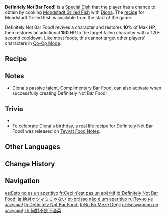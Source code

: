 {{Food Infobox
|id              = 108134
|description     = The fish skin is crisp, and the meat is sumptuous. Only someone with a sufficiently great love for fish would be able to bring out such lovely flavors. Now, if only there were something to drink to go with it... Uh-oh, she's looking this way!
|type            = Recovery Dishes
|effectType      = Revive
|effect          = Revives a character and restores '''10'''% of Max HP, then restores an additional '''150''' HP.
|eff_att1        = Revive
|eff_att2        = HP Restore
|eff_att3        = HP Restore Percent
|eff_att4        = HP Restore Fixed
|quality         = 1
|character       = Diona
|base            = Mondstadt Grilled Fish
}}
'''Definitely Not Bar Food!''' is a [[Special Dish]] that the player has a chance to obtain by cooking [[Mondstadt Grilled Fish]] with [[Diona]]. The [[recipe]] for Mondstadt Grilled Fish is available from the start of the game.

Definitely Not Bar Food! revives a character and restores '''10'''% of Max HP, then restores an additional '''150''' HP to the target fallen character with a 120-second cooldown. Like most foods, this cannot target other players' characters in [[Co-Op Mode]].

==Recipe==
{{Recipe
|type = Cooking
|character = Diona
|Fish = 1
|Pepper = 1
|sort = Fish;Pepper
}}

==Notes==
* Diona's passive talent, [[Complimentary Bar Food]], can also activate when successfully creating Definitely Not Bar Food!

==Trivia==
* {{Mail Attachments by Category List}}
* To celebrate Diona's birthday, a [https://ys.mihoyo.com/main/news/detail/13517 real life recipe] for Definitely Not Bar Food! was released on [[Teyvat Food Notes]].

==Other Languages==
{{Other Languages
|en      = Definitely Not Bar Food!
|zhs     = 绝对不是下酒菜
|zhs_rm  = Juéduì Bùshì Xiàjiǔcài
|zht     = 絕對不是下酒菜
|zht_rm  = Juéduì Bùshì Xiàjiǔcài
|zh_tl   = Definitely Not Bar Food
|ja      = 絶対オツマミじゃない
|ja_rm   = Zettai Otsumami Ja Nai
|ja_tl   = Definitely Not {{w|Otsumami|Bar Food}}
|ko      = 술안주 절대 아님
|ko_rm   = Sul'anju Jeoldae Anim
|ko_tl   = Definitely Not Relish
|es      = Esto no es un aperitivo
|es_tl   = This is Not an Appetizer
|fr      = Ceci n'est pas un apéritif
|fr_tl   = This Is Not an Appetizer
|ru      = Точно не закуска!
|ru_tl   = Definitely Not Snack!
|th      = Definitely Not Bar Food!
|vi      = Không Phải Món Nhậu
|vi_tl   = Not Bar Food
|de      = Verträgt sich nicht mit Alkohol
|de_tl   = Does Not Mix With Alcohol
|id      = Definitely Not Bar Food!
|pt      = Isso não é um aperitivo
|pt_tl   = 
|tr      = Bu Bir Meze Değil
|tr_tl   = This is Not an Appetizer
|it      = Non è mica uno stuzzichino!
|it_tl   = It Ain't an Appetizer!
}}

==Change History==
{{Change History|1.1}}

==Navigation==
{{Food Navbox|type=Special Dishes}}

[[es:Esto no es un aperitivo]]
[[fr:Ceci n'est pas un apéritif]]
[[id:Definitely Not Bar Food!]]
[[ja:絶対オツマミじゃない]]
[[pt-br:Isso não é um aperitivo]]
[[ru:Точно не закуска!]]
[[th:Definitely Not Bar Food!]]
[[tr:Bu Bir Meze Değil]]
[[uk:Безумовно не закуски!]]
[[zh:絕對不是下酒菜]]